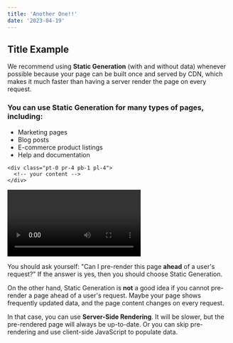 ```yaml
---
title: 'Another One!!'
date: '2023-04-19'
---
```


<CustomImage alt="img" src="/preview" />

## Title Example

We recommend using **Static Generation** (with and without data) whenever possible because your page can be built once and served by CDN, which makes it much faster than having a server render the page on every request.

### You can use Static Generation for many types of pages, including:

- Marketing pages
- Blog posts
- E-commerce product listings
- Help and documentation

```
<div class="pt-0 pr-4 pb-1 pl-4">
  <!-- your content -->
</div>
```

<Video id="6ih_3m_UPKg" />{' '}

You should ask yourself: "Can I pre-render this page **ahead** of a user's request?" If the answer is yes, then you should choose Static Generation.

On the other hand, Static Generation is **not** a good idea if you cannot pre-render a page ahead of a user's request. Maybe your page shows frequently updated data, and the page content changes on every request.

In that case, you can use **Server-Side Rendering**. It will be slower, but the pre-rendered page will always be up-to-date. Or you can skip pre-rendering and use client-side JavaScript to populate data.
